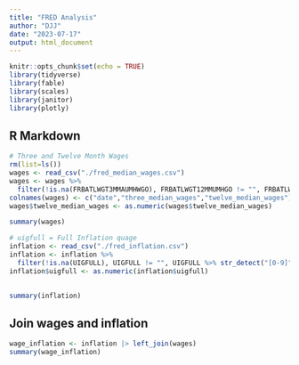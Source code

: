 ```yaml
---
title: "FRED Analysis"
author: "DJJ"
date: "2023-07-17"
output: html_document
---
```


```r
knitr::opts_chunk$set(echo = TRUE)
library(tidyverse)
library(fable)
library(scales)
library(janitor)
library(plotly)
```

## R Markdown

```r
# Three and Twelve Month Wages
rm(list=ls())
wages <- read_csv("./fred_median_wages.csv")
wages <- wages %>%
  filter(!is.na(FRBATLWGT3MMAUMHWGO), FRBATLWGT12MMUMHGO != "", FRBATLWGT12MMUMHGO %>% str_detect("[0-9]"))|> clean_names()
colnames(wages) <- c("date","three_median_wages","twelve_median_wages")
wages$twelve_median_wages <- as.numeric(wages$twelve_median_wages)
```
```r
summary(wages)
```

```r
# uigfull = Full Inflation quage
inflation <- read_csv("./fred_inflation.csv")
inflation <- inflation %>%
  filter(!is.na(UIGFULL), UIGFULL != "", UIGFULL %>% str_detect("[0-9]")) |> clean_names()|> select(date,uigfull)
inflation$uigfull <- as.numeric(inflation$uigfull)
  

```
```r
summary(inflation)
```


## Join wages and inflation

```r
wage_inflation <- inflation |> left_join(wages)
summary(wage_inflation)
```



